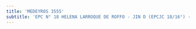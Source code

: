 ```yaml
---
title: 'MEDEYROS 3555'
subtitle: 'EPC N° 18 HELENA LARROQUE DE ROFFO - JIN D (EPCJC 18/16°) - CENS N° 83'
---
```


#
